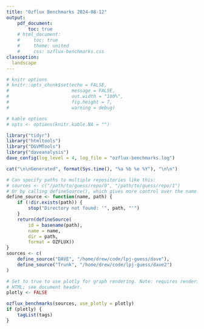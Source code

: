 ```yaml
---
title: "Ozflux Benchmarks 2024-08-12"
output:
    pdf_document:
        toc: true
    # html_document:
    #     toc: true
    #     theme: united
    #     css: ozflux-benchmarks.css
classoption: 
  landscape
---
```


```r
# knitr options
# knitr::opts_chunk$set(echo = FALSE,
#                       message = FALSE,
#                       out.width = "100%",
#                       fig.height = 7,
#                       warning = debug)

# kable options
# opts <- options(knitr.kable.NA = "")

library("tidyr")
library("htmltools")
library("DGVMTools")
library("daveanalysis")
dave_config(log_level = 4, log_file = "ozflux-benchmarks.log")
```

```r
cat("\n\nGenerated", format(Sys.time(), "%a %b %e %Y"), "\n\n")

# Can specify paths to multiple repositories like this:
# sources <- c("/path/to/guess/repo/0", "/path/to/guess/repo/1")
# Or by calling defineSource(), which gives more control over the name:
define_source <- function(name, path) {
    if (!dir.exists(path)) {
        stop("Directory not found: '", path, "'")
    }
    return(defineSource(
        id = basename(path),
        name = name,
        dir = path,
        format = OZFLUX))
}
sources <- c(
    define_source("DAVE", "/home/drew/code/lpj-guess/dave"),
    define_source("Trunk", "/home/drew/code/lpj-guess/dave2")
)

# Set to true to use plotly for graph rendering. Note: requires rendering to
# HTML; see document header.
plotly <- FALSE

ozflux_benchmarks(sources, use_plotly = plotly)
if (plotly) {
    tagList(tags)
}
```

